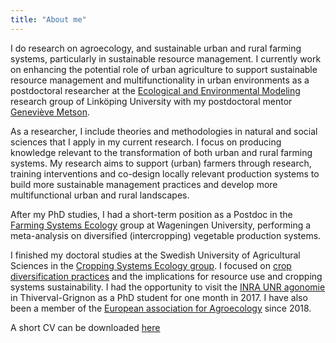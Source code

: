 ```yaml
---
title: "About me"
---
```


I do research on agroecology, and sustainable urban and rural farming systems, particularly in sustainable resource management. I currently work on enhancing the potential role of urban agriculture to support sustainable resource management and multifunctionality in urban environments as a postdoctoral researcher at the [Ecological and Environmental Modeling](https://liu.se/en/organisation/liu/ifm/ecomod) research group of Linköping University with my postdoctoral mentor [Geneviève Metson](https://liu.se/en/employee/genme46).

As a researcher, I include theories and methodologies in natural and social sciences that I apply in my current research. I focus on producing knowledge relevant to the transformation of both urban and rural farming systems. My research aims to support (urban) farmers through research, training interventions and co-design locally relevant production systems to build more sustainable management practices and develop more multifunctional urban and rural landscapes.

After my PhD studies, I had a short-term position as a Postdoc in the [Farming Systems Ecology](https://www.wur.nl/en/research-results/chair-groups/plant-sciences/farming-systems-ecology-group.htm) group at Wageningen University, performing a meta-analysis on diversified (intercropping) vegetable production systems.

I finished my doctoral studies at the Swedish University of Agricultural Sciences in the [Cropping Systems Ecology group](https://www.slu.se/en/departments/biosystems-technology/research/cropping-systems-ecology/). I focused on [crop diversification practices](https://pub.epsilon.slu.se/23741/1/rodriguez_c_210524.pdf) and the implications for resource use and cropping systems sustainability. I had the opportunity to visit the [INRA UNR agonomie](https://www6.versailles-grignon.inrae.fr/agronomie_eng/) in Thiverval-Grignon as a PhD student for one month in 2017. I have also been a member of the [European association for Agroecology](https://www.agroecology-europe.org/) since 2018.

A short CV can be downloaded [here](CV_RodriguezC.pdf)
